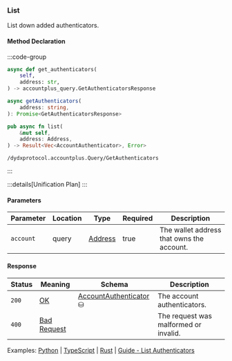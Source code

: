 ### List

List down added authenticators.

#### Method Declaration

:::code-group

```python [Python]
async def get_authenticators(
    self,
    address: str,
) -> accountplus_query.GetAuthenticatorsResponse
```

```typescript [TypeScript]
async getAuthenticators(
    address: string,
): Promise<GetAuthenticatorsResponse>
```

```rust [Rust]
pub async fn list(
    &mut self,
    address: Address,
) -> Result<Vec<AccountAuthenticator>, Error>
```

```url [API]
/dydxprotocol.accountplus.Query/GetAuthenticators
```

:::

:::details[Unification Plan]
:::

#### Parameters

| Parameter           | Location | Type               | Required    | Description                                                           |
| ------------------- | -------- | ------------------ | ----------- | --------------------------------------------------------------------- |
| `account`           | query    | [Address]          | true        | The wallet address that owns the account.                             |

#### Response

| Status | Meaning       | Schema                          | Description                           |
| ------ | ------------- | ------------------------------- | ------------------------------------- |
| `200`  | [OK]          | [AccountAuthenticator] ⛁        | The account authenticators.           |
| `400`  | [Bad Request] |                                 | The request was malformed or invalid. |

Examples: [Python] | [TypeScript] | [Rust] | [Guide - List Authenticators]

[Python]: https://github.com/dydxprotocol/v4-clients/blob/3e8c7e1b960291b7ef273962d374d9934a5c4d33/v4-client-py-v2/examples/authenticator_management.py#L62
[TypeScript]: https://github.com/dydxprotocol/v4-clients/blob/3e8c7e1b960291b7ef273962d374d9934a5c4d33/v4-client-py-v2/examples/authenticator_management.py#L62
[Rust]: https://github.com/dydxprotocol/v4-clients/blob/3e8c7e1b960291b7ef273962d374d9934a5c4d33/v4-client-rs/client/examples/authenticator.rs#L93
[Guide - List Authenticators]: ../../interaction/permissioned-keys#list-authenticators

[Address]: /types/address
[OK]: /types/ok
[AccountAuthenticator]: /types/account_authenticator
[Bad Request]: /types/bad-request